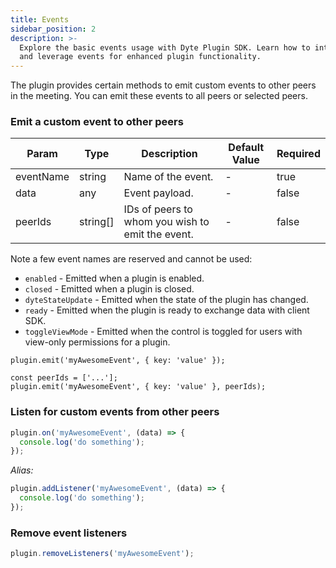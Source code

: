 ```yaml
---
title: Events
sidebar_position: 2
description: >-
  Explore the basic events usage with Dyte Plugin SDK. Learn how to integrate
  and leverage events for enhanced plugin functionality.
---
```


The plugin provides certain methods to emit custom events to other peers in the
meeting. You can emit these events to all peers or selected peers.

### Emit a custom event to other peers

| Param     | Type     | Description                                      | Default Value | Required |
| --------- | -------- | ------------------------------------------------ | ------------- | -------- |
| eventName | string   | Name of the event.                               | -             | true     |
| data      | any      | Event payload.                                   | -             | false    |
| peerIds   | string[] | IDs of peers to whom you wish to emit the event. | -             | false    |

Note a few event names are reserved and cannot be used:

- `enabled` - Emitted when a plugin is enabled.
- `closed` - Emitted when a plugin is closed.
- `dyteStateUpdate` - Emitted when the state of the plugin has changed.
- `ready` - Emitted when the plugin is ready to exchange data with client SDK.
- `toggleViewMode` - Emitted when the control is toggled for users with
  view-only permissions for a plugin.

```tsx
plugin.emit('myAwesomeEvent', { key: 'value' });
```

```tsx
const peerIds = ['...'];
plugin.emit('myAwesomeEvent', { key: 'value' }, peerIds);
```

### Listen for custom events from other peers

```jsx
plugin.on('myAwesomeEvent', (data) => {
  console.log('do something');
});
```

_Alias:_

```jsx
plugin.addListener('myAwesomeEvent', (data) => {
  console.log('do something');
});
```

### Remove event listeners

```jsx
plugin.removeListeners('myAwesomeEvent');
```

<head>
  <title>Plugin SDK Events</title>
</head>
